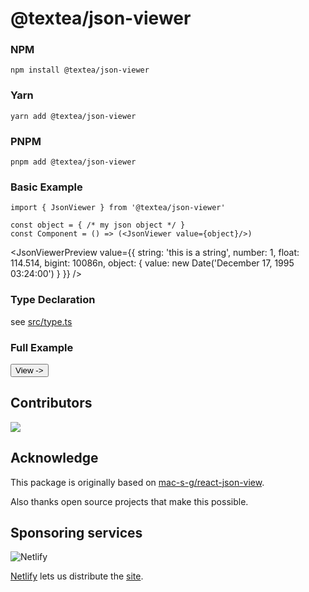 
# @textea/json-viewer

### NPM
```shell
npm install @textea/json-viewer
```
### Yarn
```shell
yarn add @textea/json-viewer
```
### PNPM
```shell
pnpm add @textea/json-viewer
```

### Basic Example

```tsx
import { JsonViewer } from '@textea/json-viewer'

const object = { /* my json object */ }
const Component = () => (<JsonViewer value={object}/>)
```

<JsonViewerPreview
  value={{
    string: 'this is a string',
    number: 1,
    float: 114.514,
    bigint: 10086n,
    object: {
      value: new Date('December 17, 1995 03:24:00')
    }
  }}
/>

### Type Declaration

see [src/type.ts](https://github.com/TexteaInc/json-viewer/blob/main/src/type.ts)

### Full Example

<Link href='/full'>
  <Button>
    View ->
  </Button>
</Link>

## Contributors

<a href="https://github.com/TexteaInc/json-viewer/graphs/contributors"><img src="https://opencollective.com/json-viewer/contributors.svg?width=890&button=false" /></a>

## Acknowledge

This package is originally based on [mac-s-g/react-json-view](https://github.com/mac-s-g/react-json-view).

Also thanks open source projects that make this possible.

## Sponsoring services

![Netlify](https://www.netlify.com/v3/img/components/full-logo-light.svg)

[Netlify](https://www.netlify.com/) lets us distribute the [site](https://viewer.textea.io).
